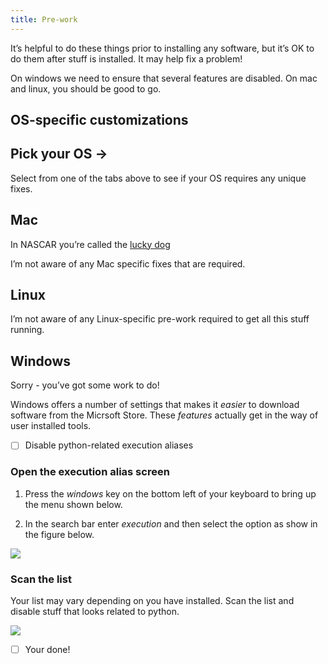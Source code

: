 ```yaml
---
title: Pre-work
---
```


It's helpful to do these things prior to installing any software, but it's OK to do them after stuff is installed.  It may help fix a problem!

On windows we need to ensure that several features are disabled.  On mac and linux, you should be good to go.

## OS-specific customizations

::: {.panel-tabset}

## Pick your OS ->

Select from one of the tabs above to see if your OS requires any
unique fixes.

## Mac

In NASCAR you're called the [lucky dog](https://www.liveabout.com/lucky-dog-rule-explained-2470755)

I'm not aware of any Mac specific fixes that are required.

## Linux

I'm not aware of any Linux-specific pre-work required to get all this stuff running.


## Windows

Sorry - you've got some work to do!

Windows offers a number of settings that makes it *easier* to download software
from the Micrsoft Store.  These *features* actually get in the way of user installed
tools.

- [ ] Disable python-related execution aliases

### Open the execution alias screen

1. Press the *windows* key on the bottom left of your keyboard to bring up the menu shown below.

1. In the search bar enter *execution* and then select the option as show in the figure below.

![](assets/getting-to-execution-aliases.png)

### Scan the list

Your list may vary depending on you have installed. Scan the list and disable stuff that looks related to python.

![](assets/manage-execution-aliases.png)


- [ ] Your done!

:::


